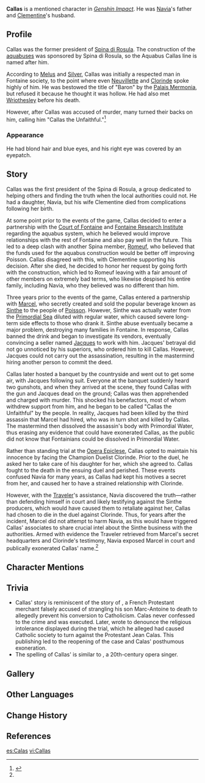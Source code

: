 {{Character Infobox
|type             = Mentioned
|image            = NPC Callas.png
|realname         = Callas Caspar
|deceased         = Killed by [[Clorinde]] three years prior to the game's events
|region           = Fontaine
|affiliation      = Spina di Rosula
|affiliation2     = House of Caspar
|title            = 
|ancestry         = <!-- Clan/family -->
|father           = 
|mother           = 
|spouse           = Clementine
|sibling          = 
|child            = Navia
|relative         = 
|voiceEN          = 
|voiceCN          = 
|voiceJP          = 
|voiceKR          = 
}}
'''Callas''' is a mentioned character in ''[[Genshin Impact]]''. He was [[Navia]]'s father and [[Clementine]]'s husband.

==Profile==
Callas was the former president of [[Spina di Rosula]]. The construction of the [[aquabus]]es was sponsored by Spina di Rosula, so the Aquabus Callas line is named after him.

According to [[Melus]] and [[Silver]], Callas was initially a respected man in Fontaine society, to the point where even [[Neuvillette]] and [[Clorinde]] spoke highly of him. He was bestowed the title of "Baron" by the [[Palais Mermonia]], but refused it because he thought it was hollow. He had also met [[Wriothesley]] before his death.

However, after Callas was accused of murder, many turned their backs on him, calling him "Callas the Unfaithful."<ref name='alr'>{{Ref/Quest|As Light Rain Falls Without Reason}}</ref>

===Appearance===
He had blond hair and blue eyes, and his right eye was covered by an eyepatch.

==Story==
Callas was the first president of the Spina di Rosula, a group dedicated to helping others and finding the truth when the local authorities could not. He had a daughter, Navia, but his wife Clementine died from complications following her birth.

At some point prior to the events of the game, Callas decided to enter a partnership with the [[Court of Fontaine]] and [[Fontaine Research Institute]] regarding the aquabus system, which he believed would improve relationships with the rest of Fontaine and also pay well in the future. This led to a deep clash with another Spina member, [[Romeuf]], who believed that the funds used for the aquabus construction would be better off improving Poisson. Callas disagreed with this, with Clementine supporting his decision. After she died, he decided to honor her request by going forth with the construction, which led to Romeuf leaving with a fair amount of other members on extremely bad terms, who likewise despised his entire family, including Navia, who they believed was no different than him.

Three years prior to the events of the game, Callas entered a partnership with [[Marcel (Fontaine)|Marcel]], who secretly created and sold the popular beverage known as [[Sinthe]] to the people of [[Poisson]]. However, Sinthe was actually water from the [[Primordial Sea]] diluted with regular water, which caused severe long-term side effects to those who drank it. Sinthe abuse eventually became a major problem, destroying many families in Fontaine. In response, Callas banned the drink and began to investigate its vendors, eventually convincing a seller named [[Jacques]] to work with him. Jacques' betrayal did not go unnoticed by his superiors, who ordered him to kill Callas. However, Jacques could not carry out the assassination, resulting in the mastermind hiring another person to commit the deed.

Callas later hosted a banquet by the countryside and went out to get some air, with Jacques following suit. Everyone at the banquet suddenly heard two gunshots, and when they arrived at the scene, they found Callas with the gun and Jacques dead on the ground; Callas was then apprehended and charged with murder. This shocked his benefactors, most of whom withdrew support from him, and he began to be called "Callas the Unfaithful" by the people. In reality, Jacques had been killed by the third assassin that Marcel had hired, who was in turn shot and killed by Callas. The mastermind then dissolved the assassin's body with Primordial Water, thus erasing any evidence that could have exonerated Callas, as the public did not know that Fontainians could be dissolved in Primordial Water.

Rather than standing trial at the [[Opera Epiclese]], Callas opted to maintain his innocence by facing the Champion Duelist Clorinde. Prior to the duel, he asked her to take care of his daughter for her, which she agreed to. Callas fought to the death in the ensuing duel and perished. These events confused Navia for many years, as Callas had kept his motives a secret from her, and caused her to have a strained relationship with Clorinde.

However, with the [[Traveler]]'s assistance, Navia discovered the truth—rather than defending himself in court and likely testifying against the Sinthe producers, which would have caused them to retaliate against her, Callas had chosen to die in the duel against Clorinde. Thus, for years after the incident, Marcel did not attempt to harm Navia, as this would have triggered Callas' associates to share crucial intel about the Sinthe business with the authorities. Armed with evidence the Traveler retrieved from Marcel's secret headquarters and Clorinde's testimony, Navia exposed Marcel in court and publically exonerated Callas' name.<ref name='alr' />

==Character Mentions==
{{Character Mentions}}

==Trivia==
* Callas' story is reminiscent of the story of {{w|Jean Calas}}, a French Protestant merchant falsely accused of strangling his son Marc-Antoine to death to allegedly prevent his conversion to Catholicism. Calas never confessed to the crime and was executed. Later, {{w|Voltaire}} wrote ''{{w|Treatise on Tolerance}}'' to denounce the religious intolerance displayed during the trial, which he alleged had caused Catholic society to turn against the Protestant Jean Calas. This publishing led to the reopening of the case and Calas' posthumous exoneration.
* The spelling of Callas' is similar to {{w|Maria Callas}}, a 20th-century opera singer.

==Gallery==
{{Files by Character Gallery|Callas Gallery Files}}
<!--
==Notes==
{{Reflist|note=1}}
-->
==Other Languages==
{{Other Languages|default_hidden=1
|en      = Callas
|zhs     = 卡雷斯
|zhs_rm  = Kǎléisī
|zht     = 卡雷斯
|zht_rm  = Kǎléisī
|ja      = カーレス
|ja_rm   = Kaaresu
|ko      = 칼라스
|es      = Calas
|fr      = Callas
|ru      = Каллас
|th      = Callas
|vi      = Callas
|de      = Callas
|id      = Callas
|pt      = Callas
|tr      = Callas
|it      = Callas
}}

==Change History==
{{Change History|introduced=4.0}}

==References==
{{Reflist}}

[[es:Calas]]
[[vi:Callas]]